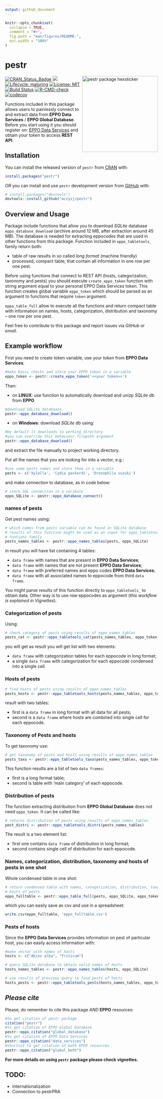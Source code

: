 ```yaml
---
output: github_document
---
```


```r
knitr::opts_chunk$set(
  collapse = TRUE,
  comment = "#>",
  fig.path = "man/figures/README-",
  out.width = "100%"
)
```

# pestr

<img src="https://raw.githubusercontent.com/mczyzj/pestr/master/inst/figures/pestr-hex_center.png" width="250px" align="right" alt="pestr package hexsticker" />

<!-- badges: start -->
[![CRAN\_Status\_Badge](https://www.r-pkg.org/badges/version/pestr)](https://cran.r-project.org/package=pestr)
[![](http://cranlogs.r-pkg.org/badges/grand-total/pestr?color=yellowgreen)](https://cran.r-project.org/package=pestr)
[![Lifecycle: maturing](https://img.shields.io/badge/lifecycle-maturing-blue.svg)](https://www.tidyverse.org/lifecycle/#maturing)
[![License: MIT](https://img.shields.io/badge/License-MIT-yellow.svg)](https://opensource.org/licenses/MIT)
[![Build Status](https://travis-ci.com/mczyzj/pestr.svg?branch=master)](https://travis-ci.com/mczyzj/pestr)
[![R-CMD-check](https://github.com/mczyzj/pestr/workflows/R-CMD-check/badge.svg)](https://github.com/mczyzj/pestr/actions)
[![codecov](https://codecov.io/gh/mczyzj/pestr/branch/master/graph/badge.svg)](https://codecov.io/gh/mczyzj/pestr)
  <!-- badges: end -->

Functions included in this package allows users to painlessly connect to and extract data from **EPPO Data Services** / **EPPO Global Database**. Before you start using it you should register on: [EPPO Data Services](https://data.eppo.int/) and obtain your token to access **REST API**.

## Installation

You can install the released version of `pestr` from [CRAN](https://CRAN.R-project.org) with:

```r
install.packages("pestr")
```

*OR* you can install and use `pestr` development version from [GitHub](https://github.com/mczyzj/pestr) with:

```r
# install.packages("devtools")
devtools::install_github("mczyzj/pestr")
```

## Overview and Usage

Package include functions that allow you to download *SQLite* database `eppo_database_download` (archive around 12 MB, after extraction around 45 MB). The database is needed for extracting eppocodes that are used in other functions from this package. Function included in `eppo_tabletools_` family return both:

* table of raw results in so called *long format* (machine friendly) 
* processed, compact table, that contain all information in one row per one pest.

Before using functions that connect to REST API (hosts, categorization, taxonomy and pests) you should execute `create_eppo_token` function with string argument equal to your personal EPPO Data Services token. This function creates global variable `eppo_token` which should be parsed as an argument to functions that require `token` argument.

`eppo_table_full` allow to execute all the functions and return compact table with information on names, hosts, categorization, distribution and taxonomy -- one row per one pest.

Feel free to contribute to this package and report issues via *GitHub* or *email*.

## Example workflow

First you need to create token variable, use your *token* from **EPPO Data Services**.

```r
#make basic checks and store your EPPO token in a variable
eppo_token <- pestr::create_eppo_token('<<your token>>')
```

Than:

* on **LINUX**: use function to automatically download and unizp *SQLite* db from **EPPO**

```r
#download SQLite databaase
pestr::eppo_database_download()
```

* on **Windows**: download *SQLite* db using:

```r
#by default it downloads to working directory
#you can override this behaviour filepath argument
pestr::eppo_database_download()
```

and extract the file manually to project working directory.

Put all the names that you are looking for into a vector, e.g.:
```r
#use some pests names and store them in a variable
pests <- c('Xylella', 'Cydia packardi', 'Drosophila suzuki')
```

and make connection to database, as in code below:

```r
# store SQL connection in a varibale
eppo_SQLite <- pestr::eppo_database_connect()
```

### names of pests

Get pest names using:

```r
# which names from pests variable can be found in SQLite database
# results of this function might be used as an input for eppo_tabletools
# funtions family
pests_names_tables <- pestr::eppo_names_tables(pests, eppo_SQLite)
```

in result you will have list containing 4 tables: 

* `data frame` with names that are present in **EPPO Data Services**;
* `data frame` with names that are not present **EPPO Data Services**;
* `data frame` with preferred names and eppo codes **EPPO Data Services**;
* `data frame` with all associated names to eppocode from third `data frame`. 

You might parse results of this function directly to `eppo_tabletools_` to obtain data. Other way is to use *raw* eppocodes as argument (*this workflow is explained in Vignettes*).

### Categorization of pests

Using:

```r
# check category of pests using results of eppo_names_tables
pests_cat <- pestr::eppo_tabletools_cat(pests_names_tables, eppo_token)
```

you will get as result you will get list with two elements:  

* `data frame` with categorization tables for each eppocode in long format;
* a single `data frame` with categorization for each eppocode condensed into a single cell.

### Hosts of pests

```r
# find hosts of pests using results of eppo_names_tables
pests_hosts <- pestr::eppo_tabletools_hosts(pests_names_tables, eppo_token)
```

result with two tables: 

* first is a `data frame` in long format with all data for all pests; 
* second is a `data frame` where hosts are combined into single cell for each eppocode.

### Taxonomy of Pests and hosts

To get taxonomy use: 

```r
# get taxonomy of pests and hosts using results of eppo_names_tables
pests_taxo <- pestr::eppo_tabletools_taxo(pests_names_tables, eppo_token)
```

This function results are a list of two `data frames`:

* first is a long format table; 
* second is table with 'main category' of each eppocode.

### Distribution of pests

The function extracting distribution from **EPPO Global Database** does not need `eppo_token`. It can be called like:

```r
# returns distribution of pests using results of eppo_names_tables
pest_distri <- pestr::eppo_tabletools_distri(pests_names_tables)
```

The result is a two element list:

* first one contains `data frame` of distribution in long format;
* second contains single cell of distribution for each eppocode.

### Names, categorization, distribution, taxonomy and hosts of pests in one shot
Whole condensed table in one shot:

```r
# return condensed table with names, categorization, distribution, taxonomy and
# hosts of pests
eppo_fulltable <- pestr::eppo_table_full(pests, eppo_SQLite, eppo_token)
```

which you can easily save as csv and use in a spreadsheet:

```r
write.csv(eppo_fulltable, 'eppo_fulltable.csv')
```

### Pests of hosts

Since the **EPPO Data Services** provides information on pest of particular host, you can easily access information with:

```r
#make vector with names of hosts
hosts <- c("Abies alba", "Triticum")

# query SQLite database to obtain valid names of hosts
hosts_names_tables <- pestr::eppo_names_tables(hosts, eppo_SQLite)

# use results of previous query to find pests of hosts
hosts_pests <- pestr::eppo_tabletools_pests(hosts_names_tables, eppo_token)
```

## *Please cite*

Please, do remember to cite this package *AND* **EPPO** resources:

```r
#to get citation of pestr package
citation("pestr")
#to get citation of EPPO Global Database
pestr::eppo_citation("global_database")
#to get citation of EPPO Data Services
pestr::eppo_citation("data_services")
#shortcut to get citation of both EPPO resources
pestr::eppo_citation("global_both")
```

**For more details on using `pestr` package please check vignettes.**

## TODO:

* Internationalization
* Connection to pestrPRA
